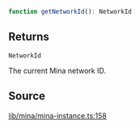 ```ts
function getNetworkId(): NetworkId
```

## Returns

`NetworkId`

The current Mina network ID.

## Source

[lib/mina/mina-instance.ts:158](https://github.com/o1-labs/o1js/blob/081e48fe103a96db7083cdaea72a409cca3182c3/src/lib/mina/mina-instance.ts#L158)
